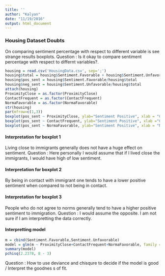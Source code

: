 ```yaml
---
title: ''
author: "Kalyan"
date: "11/19/2016"
output: html_document
---
```



### Housing Dataset Doubts
On comparing sentiment percentage with respect to different variable is see strange results boxplots.
Question : Is it okay to compare sentiment percentage with respect to differnt variables?.

```r
housing = read.csv('HousingData.csv', sep=';')
housing$total = housing$Sentiment.Favorable + housing$Sentiment.Unfavorable
housing$pos_sent = housing$Sentiment.Favorable/housing$total
housing$neg_sent = housing$Sentiment.Unfavorable/housing$total
attach(housing)
ProximityClose = as.factor(ProximityClose)
ContactFrequent = as.factor(ContactFrequent)
NormaFavorable = as.factor(NormaFavorable)
str(housing)
par(mfrow=c(1,3))
boxplot(pos_sent ~ ProximityClose, ylab="Sentiment Positive", xlab = "Close Proximity")
boxplot(pos_sent ~ ContactFrequent, ylab="Sentiment Positive", xlab ="Contact Frequency")
boxplot(pos_sent ~ NormaFavorable, ylab="Sentiment Positive", xlab = "Norm Agree and Immigration Sentiment")
```

#### Interpretation for boxplot 1
Living close to immigrants generally does not have a huge effect on sentiment.
Question : Here personally I would assume that if I lived close the immigrants, I would have high of low sentiment.

#### Interpretation for boxplot 2
By being in contact with immigrant one tends to have a lower positive sentiment when compared to not being in contact.

#### Interpretation for boxplot 3
People who do not agree to norms generally tend to have a higher positive sentiment to immigration.
Question : I would assume the opposite. I am not sure if I am interpretting the data correctly.

#### Interpretting model

```r
m = cbind(Sentiment.Favorable,Sentiment.Unfavorable)
model = glm(m ~ ProximityClose+ContactFrequent+NormaFavorable, family = "binomial")
summary(model)
pchisq(2.2378, 8 - 3)
```

Question : How to use deviance and chisqure to decide if the model is good / Interpret the goodnes s of fit.

